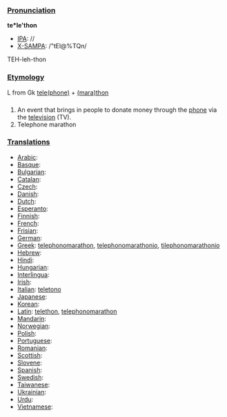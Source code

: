===[[Pronunciation]]===

'''te*le'thon'''
*[[IPA]]: //
*[[X-SAMPA]]: /"tEl@%TQn/
TEH-leh-thon
===[[Etymology]]===
L from Gk [[telephone|tele(phone)]] + [[marathon|(mara)thon]]
===[[]]===

#An event that brings in people to donate money through the [[phone]] via the [[television]] (TV).
#Telephone marathon
===[[Translations]]===

*[[Arabic]]:
*[[Basque]]:
*[[Bulgarian]]:
*[[Catalan]]:
*[[Czech]]:
*[[Danish]]:
*[[Dutch]]:
*[[Esperanto]]:
*[[Finnish]]:
*[[French]]:
*[[Frisian]]:
*[[German]]: 
*[[Greek]]: [[telephonomarathon]], [[telephonomarathonio]], [[tilephonomarathonio]]
*[[Hebrew]]:
*[[Hindi]]:
*[[Hungarian]]:
*[[Interlingua]]:
*[[Irish]]:
*[[Italian]]: [[teletono]]
*[[Japanese]]:
*[[Korean]]:
*[[Latin]]: [[telethon]], [[telephonomarathon]]
*[[Mandarin]]:
*[[Norwegian]]:
*[[Polish]]:
*[[Portuguese]]:
*[[Romanian]]:
*[[Scottish]]:
*[[Slovene]]:
*[[Spanish]]:
*[[Swedish]]:
*[[Taiwanese]]:
*[[Ukrainian]]:
*[[Urdu]]:
*[[Vietnamese]]: